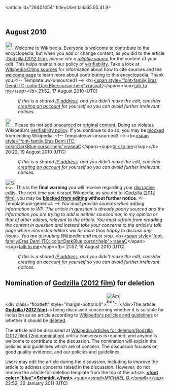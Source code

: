 <article id="28401454" title=User talk:65.95.41.9>
	<talkpage id="28401454" title="User talk:65.95.41.9">
== August 2010 ==
[[Image:Information.svg|25px]] Welcome to Wikipedia. Everyone is welcome to contribute to the encyclopedia, but when you add or change content, as you did to the article [[:Godzilla (2012 film)]], ''please cite a [[Wikipedia:Reliable sources|reliable source]]'' for the content of your edit. This helps maintain our policy of [[Wikipedia:Verifiability|verifiability]]. Take a look at [[Wikipedia:Citing sources]] for information about how to cite sources and the [[Wikipedia:Introduction|welcome page]] to learn more about contributing to this encyclopedia. Thank you.&lt;!-- Template:uw-unsourced1 --&gt; &lt;b&gt;[[User:RaseaC|&lt;span style=&quot;font-family:Eras Demi ITC; color:DarkBlue;cursor:help&quot;&gt;raseaC]]&lt;/span&gt;&lt;sup&gt;[[User talk:RaseaC|talk to me]]&lt;/sup&gt;&lt;/b&gt; 21:52, 17 August 2010 (UTC)
:''If this is a shared [[IP address]], and you didn't make the edit, consider [[Wikipedia:Why create an account?|creating an account]] for yourself so you can avoid further irrelevant notices.''

[[Image:Nuvola apps important.svg|25px]] Please do not add [[Wikipedia:Citing sources|unsourced]] or [[Wikipedia:No original research|original content]]. Doing so violates Wikipedia's [[Wikipedia:Verifiability|verifiability policy]]. If you continue to do so, you may be [[Wikipedia:Blocking policy|blocked]] from editing Wikipedia. &lt;!-- Template:uw-unsourced3 --&gt; &lt;b&gt;[[User:RaseaC|&lt;span style=&quot;font-family:Eras Demi ITC; color:DarkBlue;cursor:help&quot;&gt;raseaC]]&lt;/span&gt;&lt;sup&gt;[[User talk:RaseaC|talk to me]]&lt;/sup&gt;&lt;/b&gt; 20:22, 19 August 2010 (UTC)
:''If this is a shared [[IP address]], and you didn't make the edit, consider [[Wikipedia:Why create an account?|creating an account]] for yourself so you can avoid further irrelevant notices.''

[[Image:Stop hand nuvola.svg|30px]] This is the '''final warning''' you will receive regarding your [[Wikipedia:Disruptive editing|disruptive edits]].  The next time you disrupt Wikipedia, as you did to [[:Godzilla (2012 film)]], you may be '''[[Wikipedia:Blocking policy|blocked from editing]] without further notice'''. &lt;!-- Template:uw-generic4 --&gt; ''You must provide sources when adding information to WP. The article in question is already poorly sourced and the information you are trying to add is neither sourced nor, in my opinion or that of other editors, relevant to the article. You must refrain from readding the content in question and instead take your concerns to the article's talk page where interested editors will be more than happy to discuss any issues. You are disrupting Wikipedia and must stop.'' &lt;b&gt;[[User:RaseaC|&lt;span style=&quot;font-family:Eras Demi ITC; color:DarkBlue;cursor:help&quot;&gt;raseaC]]&lt;/span&gt;&lt;sup&gt;[[User talk:RaseaC|talk to me]]&lt;/sup&gt;&lt;/b&gt; 21:57, 19 August 2010 (UTC)
:''If this is a shared [[IP address]], and you didn't make the edit, consider [[Wikipedia:Why create an account?|creating an account]] for yourself so you can avoid further irrelevant notices.''

== Nomination of [[Godzilla (2012 film)]] for deletion ==

&lt;div class=&quot;floatleft&quot; style=&quot;margin-bottom:0&quot;&gt;[[File:Ambox warning orange.svg|42px|alt=|link=]]&lt;/div&gt;The article '''[[Godzilla (2012 film)]]''' is being discussed concerning whether it is suitable for inclusion as an article according to [[Wikipedia:List of policies and guidelines|Wikipedia's policies and guidelines]] or whether it should be [[Wikipedia:Deletion policy|deleted]].

The article will be discussed at [[Wikipedia:Articles for deletion/Godzilla (2012 film) (2nd nomination)]] until a consensus is reached, and anyone is welcome to contribute to the discussion. The nomination will explain the policies and guidelines which are of concern. The discussion focuses on good quality evidence, and our policies and guidelines.

Users may edit the article during the discussion, including to improve the article to address concerns raised in the discussion.  However, do not remove the article-for-deletion template from the top of the article. '''[[User:MichaelQSchmidt|&lt;font color=&quot;blue&quot;&gt;Schmidt,&lt;/font&gt;]]''' ''[[User talk:MichaelQSchmidt|&lt;sup&gt;&lt;small&gt;MICHAEL Q.&lt;/small&gt;&lt;/sup&gt;]]'' 22:52, 30 January 2011 (UTC)
	</talkpage>
</article>